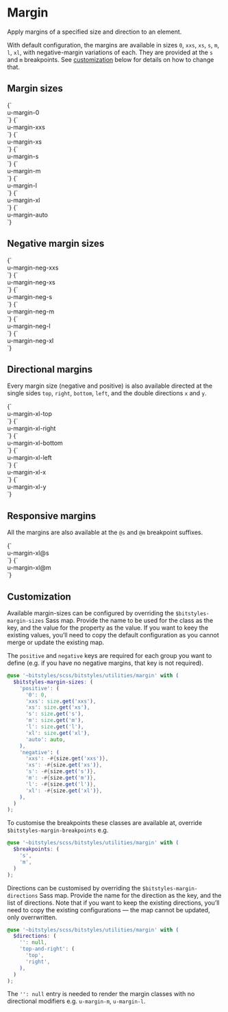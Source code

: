 
<Meta title="Utilities/margin" />

# Margin

Apply margins of a specified size and direction to an element.

With default configuration, the margins are available in sizes `0`, `xxs`, `xs`, `s`, `m`, `l`, `xl`, with negative-margin variations of each. They are provided at the `s` and `m` breakpoints. See [customization](#customization) below for details on how to change that.

## Margin sizes

<Canvas>
  <Story name="margin-0">
    {`
      <div class="u-bg-brand-2 u-padding-m">
        <div class="u-bg-background u-margin-0">u-margin-0</div>
      </div>
    `}
  </Story>
  <Story name="margin-xxs">
    {`
      <div class="u-bg-brand-2 u-padding-m">
        <div class="u-bg-background u-margin-xxs">u-margin-xxs</div>
      </div>
    `}
  </Story>
  <Story name="margin-xs">
    {`
      <div class="u-bg-brand-2 u-padding-m">
        <div class="u-bg-background u-margin-xs">u-margin-xs</div>
      </div>
    `}
  </Story>
  <Story name="margin-s">
    {`
      <div class="u-bg-brand-2 u-padding-m">
        <div class="u-bg-background u-margin-s">u-margin-s</div>
      </div>
    `}
  </Story>
  <Story name="margin-m">
    {`
      <div class="u-bg-brand-2 u-padding-m">
        <div class="u-bg-background u-margin-m">u-margin-m</div>
      </div>
    `}
  </Story>
  <Story name="margin-l">
    {`
      <div class="u-bg-brand-2 u-padding-m">
        <div class="u-bg-background u-margin-l">u-margin-l</div>
      </div>
    `}
  </Story>
  <Story name="margin-xl">
    {`
      <div class="u-bg-brand-2 u-padding-m">
        <div class="u-bg-background u-margin-xl">u-margin-xl</div>
      </div>
    `}
  </Story>
  <Story name="margin-auto">
    {`
      <div class="u-bg-brand-2 u-padding-m">
        <div class="u-bg-background u-margin-auto">u-margin-auto</div>
      </div>
    `}
  </Story>
</Canvas>

## Negative margin sizes

<Canvas>
  <Story name="margin-neg-xxs">
    {`
      <div class="u-bg-brand-2 u-padding-m">
        <div class="u-bg-background u-margin-neg-xxs">u-margin-neg-xxs</div>
      </div>
    `}
  </Story>
  <Story name="margin-neg-xs">
    {`
      <div class="u-bg-brand-2 u-padding-m">
        <div class="u-bg-background u-margin-neg-xs">u-margin-neg-xs</div>
      </div>
    `}
  </Story>
  <Story name="margin-neg-s">
    {`
      <div class="u-bg-brand-2 u-padding-m">
        <div class="u-bg-background u-margin-neg-s">u-margin-neg-s</div>
      </div>
    `}
  </Story>
  <Story name="margin-neg-m">
    {`
      <div class="u-bg-brand-2 u-padding-m">
        <div class="u-bg-background u-margin-neg-m">u-margin-neg-m</div>
      </div>
    `}
  </Story>
  <Story name="margin-neg-l">
    {`
      <div class="u-bg-brand-2 u-padding-m">
        <div class="u-bg-background u-margin-neg-l">u-margin-neg-l</div>
      </div>
    `}
  </Story>
  <Story name="margin-neg-xl">
    {`
      <div class="u-bg-brand-2 u-padding-m">
        <div class="u-bg-background u-margin-neg-xl">u-margin-neg-xl</div>
      </div>
    `}
  </Story>
</Canvas>

## Directional margins

Every margin size (negative and positive) is also available directed at the single sides `top`, `right`, `bottom`, `left`, and the double directions `x` and `y`.

<Canvas>
  <Story id="utilities-margin--margin-xl" />
  <Story name="margin-xl-top">
    {`
      <div class="u-bg-brand-2 u-padding-m">
        <div class="u-bg-background u-margin-xl-top">u-margin-xl-top</div>
      </div>
    `}
  </Story>
  <Story name="margin-xl-right">
    {`
      <div class="u-bg-brand-2 u-padding-m">
        <div class="u-bg-background u-margin-xl-right">u-margin-xl-right</div>
      </div>
    `}
  </Story>
  <Story name="margin-xl-bottom">
    {`
      <div class="u-bg-brand-2 u-padding-m">
        <div class="u-bg-background u-margin-xl-bottom">u-margin-xl-bottom</div>
      </div>
    `}
  </Story>
  <Story name="margin-xl-left">
    {`
      <div class="u-bg-brand-2 u-padding-m">
        <div class="u-bg-background u-margin-xl-left">u-margin-xl-left</div>
      </div>
    `}
  </Story>
  <Story name="margin-xl-x">
    {`
      <div class="u-bg-brand-2 u-padding-m">
        <div class="u-bg-background u-margin-xl-x">u-margin-xl-x</div>
      </div>
    `}
  </Story>
  <Story name="margin-xl-y">
    {`
      <div class="u-bg-brand-2 u-padding-m">
        <div class="u-bg-background u-margin-xl-y">u-margin-xl-y</div>
      </div>
    `}
  </Story>
</Canvas>

## Responsive margins

All the margins are also available at the `@s` and `@m` breakpoint suffixes.

<Canvas>
  <Story name="margin-xl@s">
    {`
      <div class="u-bg-brand-2 u-padding-m">
        <div class="u-bg-background u-margin-xl@s">u-margin-xl@s</div>
      </div>
    `}
  </Story>
  <Story name="margin-xl@m">
    {`
      <div class="u-bg-brand-2 u-padding-m">
        <div class="u-bg-background u-margin-xl@m">u-margin-xl@m</div>
      </div>
    `}
  </Story>
</Canvas>

## Customization

Available margin-sizes can be configured by overriding the `$bitstyles-margin-sizes` Sass map. Provide the name to be used for the class as the key, and the value for the property as the value. If you want to keey the existing values, you’ll need to copy the default configuration as you cannot merge or update the existing map.

The `positive` and `negative` keys are required for each group you want to define (e.g. if you have no negative margins, that key is not required).

```scss
@use '~bitstyles/scss/bitstyles/utilities/margin' with (
  $bitstyles-margin-sizes: (
    'positive': (
      '0': 0,
      'xxs': size.get('xxs'),
      'xs': size.get('xs'),
      's': size.get('s'),
      'm': size.get('m'),
      'l': size.get('l'),
      'xl': size.get('xl'),
      'auto': auto,
    ),
    'negative': (
      'xxs': -#{size.get('xxs')},
      'xs': -#{size.get('xs')},
      's': -#{size.get('s')},
      'm': -#{size.get('m')},
      'l': -#{size.get('l')},
      'xl': -#{size.get('xl')},
    ),
  )
);
```

To customise the breakpoints these classes are available at, override `$bitstyles-margin-breakpoints` e.g.

```scss
@use '~bitstyles/scss/bitstyles/utilities/margin' with (
  $breakpoints: (
    's',
    'm',
  )
);
```

Directions can be customised by overriding the `$bitstyles-margin-directions` Sass map. Provide the name for the direction as the key, and the list of directions. Note that if you want to keep the existing directions, you’ll need to copy the existing configurations — the map cannot be updated, only overrwritten.

```scss
@use '~bitstyles/scss/bitstyles/utilities/margin' with (
  $directions: (
    '': null,
    'top-and-right': (
      'top',
      'right',
    ),
  )
);
```

The `'': null` entry is needed to render the margin classes with no directional modifiers e.g. `u-margin-m`, `u-margin-l`.
